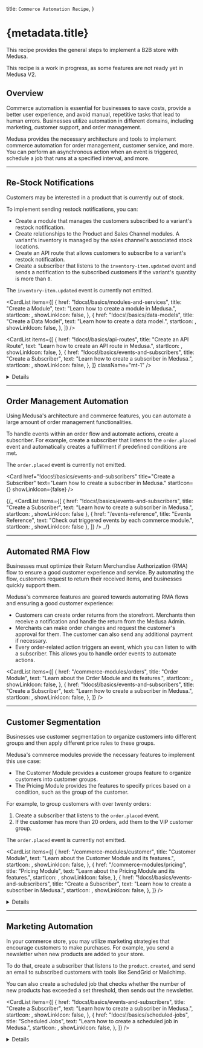 
  title: `Commerce Automation Recipe`,
}

# {metadata.title}

This recipe provides the general steps to implement a B2B store with Medusa.

<Note type="soon" title="In Development">

This recipe is a work in progress, as some features are not ready yet in Medusa V2.

</Note>

## Overview

Commerce automation is essential for businesses to save costs, provide a better user experience, and avoid manual, repetitive tasks that lead to human errors. Businesses utilize automation in different domains, including marketing, customer support, and order management.

Medusa provides the necessary architecture and tools to implement commerce automation for order management, customer service, and more. You can perform an asynchronous action when an event is triggered, schedule a job that runs at a specified interval, and more.

---

## Re-Stock Notifications

Customers may be interested in a product that is currently out of stock.

To implement sending restock notifications, you can:

- Create a module that manages the customers subscribed to a variant's restock notification.
- Create relationships to the Product and Sales Channel modules. A variant's inventory is managed by the sales channel's associated stock locations.
- Create an API route that allows customers to subscribe to a variant's restock notification.
- Create a subscriber that listens to the `inventory-item.updated` event and sends a notification to the subscribed customers if the variant's quantity is more than `0`.

<Note type="soon">

The `inventory-item.updated` event is currently not emitted.

</Note>

<CardList
  items={[
    {
      href: "!docs!/basics/modules-and-services",
      title: "Create a Module",
      text: "Learn how to create a module in Medusa.",
      startIcon: <AcademicCapSolid />,
      showLinkIcon: false,
    },
    {
      href: "!docs!/basics/data-models",
      title: "Create a Data Model",
      text: "Learn how to create a data model.",
      startIcon: <AcademicCapSolid />,
      showLinkIcon: false,
    },
  ]}
/>

<CardList
  items={[
    {
      href: "!docs!/basics/api-routes",
      title: "Create an API Route",
      text: "Learn how to create an API route in Medusa.",
      startIcon: <AcademicCapSolid />,
      showLinkIcon: false,
    },
    {
      href: "!docs!/basics/events-and-subscribers",
      title: "Create a Subscriber",
      text: "Learn how to create a subscriber in Medusa.",
      startIcon: <AcademicCapSolid />,
      showLinkIcon: false,
    },
  ]}
  className="mt-1"
/>

<Details summaryContent="Example">

In this example, you'll create a Restock Notification Module with the features explained above.

### Create Restock Notification Module

Start by creating the `src/modules/restock-notification` directory.

Then, create the file `src/modules/restock-notification/models/restock-notification.ts` with the following content:

  [
    "5",
    "email",
    "The email of the customer to send the notification to when the item is restocked.",
  ],
  ["6", "variant_id", "The ID of the variant the customer is subscribed to."],
  [
    "7",
    "sales_channel_id",
    "The ID of the sales channel the customer is viewing the product variant from.",
  ],
]

```ts title="src/modules/restock-notification/models/restock-notification.ts" highlights={restockModelHighlights}
import { model } from "@medusajs/utils"

const RestockNotification = model.define("restock_notification", {
  id: model.id().primaryKey(),
  email: model.text(),
  variant_id: model.text(),
  sales_channel_id: model.text(),
})

export default RestockNotification
```

This creates a `RestockNotification` data model with the following properties:

- `id`: An automatically generated ID.
- `email`: The email of the customer to send the notification to when the item is restocked.
- `variant_id`: The ID of the variant the customer is subscribed to. This will later be used to form a relationship with the `ProductVariant` data model of the Product Module.
- `sales_channel_id`: The ID of the sales channel the customer is viewing the product variant from. This will later be used to form a relationship with the `SalesChannel` data model of the Sales Channel Module.

Since a variant's inventory is managed based on the locations of each sales channel, you have to specify which sales channel to check stock quantity in.

Next, create the file `src/modules/restock-notification/migrations/Migration20240516140616.ts` with the following content:

```ts title="src/modules/restock-notification/migrations/Migration20240516140616.ts"
import { Migration } from "@mikro-orm/migrations"

export class Migration20240516140616 extends Migration {
  async up(): Promise<void> {
    this.addSql(
      'create table if not exists "restock_notification" ("id" text not null, "email" text not null, "variant_id" text not null, "sales_channel_id" text not null, constraint "restock_notification_pkey" primary key ("id"));'
    )
  }

  async down(): Promise<void> {
    this.addSql('drop table if exists "restock_notification" cascade;')
  }
}
```

You'll run the migration to reflect the changes on the database after finishing the module's definition.

Then, create the module's main service at `src/modules/restock-notification/service.ts` with the following content:

```ts title="src/modules/restock-notification/service.ts"
import { MedusaService } from "@medusajs/utils"
import RestockNotification from "./models/restock-notification"

class RestockNotificationModuleService extends MedusaService({
  RestockNotification,
}) {
  // TODO add custom methods
}

export default RestockNotificationModuleService
```

The module's main service extends the service factory which generates basic management features for the `RestockNotification` data model.

Next, create the module's definition file `src/modules/restock-notification/index.ts` with the following content:

```ts title="src/modules/restock-notification/index.ts"
import RestockNotificationModuleService from "./service"

export default {
  service: RestockNotificationModuleService,
}
```

Finally, add the module to the `modules` object in `medusa-config.js`:

```js title="medusa-config.js"
module.exports = defineConfig({
  // ...
  modules: {
    restockNotificationModuleService: {
      resolve: "./modules/restock-notification",
      definition: {
        isQueryable: true,
      },
    },
  },
})
```

You can now run the module's migrations with the following command:

```bash npm2yarn
npx medusa migrations run
```

### Create Restock Notification API Route

Create the file `src/api/store/restock-notification/route.ts` with the following content:

```ts title="src/api/store/restock-notification/route.ts" collapsibleLines="1-13" expandButtonLabel="Show Imports"
import type { MedusaRequest, MedusaResponse } from "@medusajs/medusa"
import RestockNotificationModuleService from "../../../modules/restock-notification/service"

type RestockNotificationReq = {
  email: string
  variant_id: string
  sales_channel_id: string
}

export async function POST(
  req: MedusaRequest<RestockNotificationReq>,
  res: MedusaResponse
) {
  const restockNotificationModuleService: RestockNotificationModuleService =
    req.scope.resolve("restockNotificationModuleService")

  await restockNotificationModuleService.createRestockNotifications(req.body)

  res.json({
    success: true,
  })
}
```

This creates a `POST` API route at `/store/restock-notification`. It accepts the `email`, `variant_id`, and `sales_channel_id` request body parameters and creates a restock notification.

### Create Inventory Item Updated Subscriber

To handle the sending of the restock notifications, create a subscriber that listens to the `inventory-item.updated` event, then sends a notification using the Notification Module to subscribed emails.

  <Note type="soon">

The `inventory-item.updated` event is currently not emitted.

  </Note>

{/* To handle the sending of the restock notifications, create the file `src/subscribers/inventory-item-update.ts` with the following content: */}

  [
    "48",
    "inventoryVariantLinkService",
    "Retrieve an instance of the link service for the product-variant-inventory-item link module.",
  ],
  [
    "55",
    "inventoryVariantItems",
    "Retrieve the variants linked to the updated inventory item.",
  ],
  [
    "68",
    "restockQuery",
    "Assemble the query to retrieve the restock notifications with their associated variants.",
  ],
  [
    "81",
    "restockNotifications",
    "Retrieve the restock notifications using the query.",
  ],
  [
    "84",
    "salesChannelLocationService",
    "Retrieve an instance of the link service for the sales-channel-stock-location link module.",
  ],
  [
    "93",
    "salesChannelLocations",
    "Retrieve the stock locations linked to the restock notification's sales channel.",
  ],
  [
    "107",
    "availableQuantity",
    "Retrieve the available quantity of the variant in the retrieved stock locations.",
  ],
  [
    "116",
    "continue",
    "Only send the notification if the available quantity is greater than `0`",
  ],
  [
    "119",
    "createNotifications",
    "Send the notification to the customer using the Notification Module.",
  ],
  [
    "122",
    '"test_template"',
    "Replace with the actual template used for sending the email.",
  ],
  [
    "123",
    "data",
    "The data to send along to the third-party service sending the notification.",
  ],
  [
    "131",
    "deleteRestockNotifications",
    "Delete the restock notification to not send the notification again.",
  ],
]

{/\* ```ts title="src/subscribers/inventory-item-update.ts" highlights={subscriberHighlights} collapsibleLines="1-20" expandButtonLabel="Show Imports"
SubscriberArgs,
SubscriberConfig,
} from "@medusajs/medusa"
IInventoryService,
INotificationModuleService,
RemoteQueryFunction,
} from "@medusajs/types"
ContainerRegistrationKeys,
Modules,
remoteQueryObjectFromString,
} from "@medusajs/utils"
RemoteLink,
} from "@medusajs/modules-sdk"
from "../modules/restock-notification/service"

// subscriber function
data,
container,
}: SubscriberArgs<{ id: string }>) {
const remoteQuery: RemoteQueryFunction = container.resolve(
ContainerRegistrationKeys.REMOTE_QUERY
)
const remoteLink: RemoteLink = container.resolve(
ContainerRegistrationKeys.REMOTE_LINK
)
const restockNotificationModuleService:
RestockNotificationModuleService = container.resolve(
"restockNotificationModuleService"
)
const inventoryModuleService: IInventoryService =
container.resolve(Modules.INVENTORY)
const notificationModuleService: INotificationModuleService =
container.resolve(
Modules.NOTIFICATION
)

    const inventoryItemId = "data" in data ? data.data.id : data.id

    const inventoryVariantLinkService = remoteLink.getLinkModule(
      Modules.PRODUCT,
      "variant_id",
      Modules.INVENTORY,
      "inventory_item_id"
    )

    const inventoryVariantItems =
      await inventoryVariantLinkService.list({
        inventory_item_id: [inventoryItemId],
      }) as {
        variant_id: string,
        inventory_item_id: string
      }[]

    if (!inventoryVariantItems.length) {
      console.log("no inventory variant items")
      return
    }

    const restockQuery = remoteQueryObjectFromString({
      entryPoint: "restock_notification",
      fields: [
        "email",
        "variant.name",
      ],
      variables: {
        filters: {
          variant_id: inventoryVariantItems[0].variant_id,
        },
      },
    })

    const restockNotifications =
      await remoteQuery(restockQuery)

    const salesChannelLocationService = remoteLink.getLinkModule(
      Modules.SALES_CHANNEL,
      "sales_channel_id",
      Modules.STOCK_LOCATION,
      "stock_location_id"
    )

    for (const restockNotification of restockNotifications) {
      const salesChannelLocations =
        await salesChannelLocationService.list({
          sales_channel_id: [
            restockNotification.sales_channel_id,
          ],
        }) as {
          stock_location_id: string
          sales_channel_id: string
        }[]

      if (!salesChannelLocations.length) {
        continue
      }

      const availableQuantity = await inventoryModuleService
        .retrieveAvailableQuantity(
          inventoryItemId,
          salesChannelLocations.map(
            (salesChannelLocation) =>
              salesChannelLocation.stock_location_id
          )
        )

      if (availableQuantity === 0) {
        continue
      }

      notificationModuleService.createNotifications({
        to: restockNotification.email,
        channel: "email",
        template: "test_template",
        data: {
          variant_id: restockNotification.variant_id,
          variant_name: restockNotification.variant.title,
          // other data...
        },
      })

      // delete the restock notification
      await restockNotificationModuleService
        .deleteRestockNotifications(restockNotification.id)
    }

}

// subscriber config
event: "inventory-item.updated",
}

````

This adds a subscriber to the `inventory-item.updated` event. In the subscriber handler function, you:

- Retrieve an instance of the link service for the product-variant-inventory-item link module.
- Retrieve the variants linked to the updated inventory item.
- Retrieve the restock notifications of those variants.
- For each restock notification, you:
    - Retrieve its quantity based on the stock location associated with the restock notification's sales channel.
    - If the quantity is greater than `0`, you send a notification using the Notification Module and delete the restock notification. */}

</Details>

---

## Automated Customer Support

Customer support is essential to build a store's brand and customer loyalty. This can include integrating with third-party services or automating notifications sent to customers when changes happen related to their orders, returns, exchanges, and more.

You can use the Notification Module to send notifications when an action is triggered, such as when a customer or their order is updated.

{/* <Note title="Tip">

The [Events reference](../../events-reference/page.mdx) shows an extensive list of events triggered by the each commerce module.

</Note> */}

Medusa also provides Notification Module Providers that integrate with third-party services, such as SendGrid.

<CardList items={[
{
  href: "/architectural-modules/notification",
  title: "Notification Module",
  text: "Learn about the Notification Module.",
  startIcon: <AcademicCapSolid />,
  showLinkIcon: false
},
{
  href: "!docs!/basics/events-and-subscribers",
  title: "Create Subscriber",
  text: "Learn how to create a subscriber to handle events.",
  startIcon: <AcademicCapSolid />,
  showLinkIcon: false
},
]} />

---

## Automatic Data Synchronization

As your commerce store grows, you'll likely need to synchronize data across different systems. For example, you need to synchronize data with an ERP system or a data warehouse.

To implement that:

- Create a workflow that implements the synchronization steps, along with retry and rollback logic.
- Create a scheduled job that executes the workflow automatically at the specified time pattern.

<Card
href="!docs!/basics/scheduled-jobs"
title="Create a Scheduled Job"
text="Learn how to create a scheduled job in Medusa."
startIcon={<AcademicCapSolid />}
showLinkIcon={false}
/>

<Details summaryContent="Example: Synchronizing products with a third-party service">

For example, create the file `src/workflows/sync-products.ts` with the following content:

export const syncProductsWorkflowHighlight = [
["20", "retrieveStoreStep", "A step that retrieves the store by its ID."],
["36", "retrieveProductsToUpdateStep", "A step that retrieves the products to update based on a last update date."],
["56", "syncProductsStep", "A step to sync the product with a third-party service."],
["59", "productSyncModuleService", "Assuming this is a custom module's main service that provides connection to the third-party service."],
["63", "productsBeforeSync", "Retrieve old product data from third-party service for compensation function."],
["68", "sync", "Sync the product data in the third-party service."],
["72", "", "Pass products data before sync to compensation function."],
["75", "", "A compensation function to revert the sync when an error occurs."],
["81", "sync", "Revert the product's data in the third-party service to its old data before the synchronization."],
["90", "updateStoreLastSyncStep", "A step to update the `last_sync_data` of the store."],
["96", "prevLastSyncDate", "Retrieve the previous value of `last_sync_date` to pass it to compensation function."],
["98", "update", "Update the `last_sync_date` of the store."],
["106", "", "Pass previous last sync date to compensation function."],
["109", "", "A compensation function to revert the update of `last_sync_data` if an error occurs."],
["125", "syncProductsWorkflow", "Define the workflow that uses the above steps."]
]

```ts title="src/workflows/sync-products.ts" highlights={syncProductsWorkflowHighlight} collapsibleLines="1-16" expandButtonLabel="Show Imports"
  ModuleRegistrationName
} from "@medusajs/modules-sdk"
  IProductModuleService,
  IStoreModuleService,
  ProductDTO,
  StoreDTO
} from "@medusajs/types"
  StepResponse,
  createStep,
  createWorkflow
} from "@medusajs/workflows-sdk"

type RetrieveStoreStepInput = {
  id: string
}

const retrieveStoreStep = createStep(
  "retrieve-store-step",
  async ({ id }: RetrieveStoreStepInput, { container }) => {
    const storeModuleService: IStoreModuleService =
      container.resolve(ModuleRegistrationName.STORE)

    const store = await storeModuleService.retrieveStore(id)

    return new StepResponse({ store })
  }
)

type RetrieveProductsToUpdateStepInput = {
  last_sync_date?: string
}

const retrieveProductsToUpdateStep = createStep(
  "retrieve-products-to-update-step",
  async ({ last_sync_date }: RetrieveProductsToUpdateStepInput, { container }) => {
    const productModuleService: IProductModuleService =
      container.resolve(ModuleRegistrationName.PRODUCT)

    const products = await productModuleService.listProducts({
      updated_at: {
        $gt: last_sync_date,
      },
    })

    return new StepResponse({ products })
  }
)

type SyncProductsStepInput = {
  products: ProductDTO[]
}

const syncProductsStep = createStep(
  "sync-products-step",
  async ({ products }: SyncProductsStepInput, { container }) => {
    const productSyncModuleService = container.resolve(
      "productSyncModuleService"
    )

    const productsBeforeSync = await productSyncModuleService.listProductSyncs({
      id: products.map((product) => product.id),
    })

    for (const product of products) {
      await productSyncModuleService.sync(product)
    }

    return new StepResponse({}, {
      products: productsBeforeSync,
    })
  },
  async ({ products }, { container }) => {
    const productSyncModuleService = container.resolve(
      "productSyncModuleService"
    )

    for (const product of products) {
      await productSyncModuleService.sync(product)
    }
  }
)

type UpdateStoreLastSyncStepInput = {
  store: StoreDTO
}

const updateStoreLastSyncStep = createStep(
  "update-store-last-sync-step",
  async ({ store }: UpdateStoreLastSyncStepInput, { container }) => {
    const storeModuleService: IStoreModuleService =
      container.resolve(ModuleRegistrationName.STORE)

    const prevLastSyncDate = store.metadata.last_sync_date

    await storeModuleService.updateStores(store.id, {
      metadata: {
        last_sync_date: (new Date()).toString(),
      },
    })

    return new StepResponse({}, {
      id: store.id,
      last_sync_date: prevLastSyncDate,
    })
  },
  async ({ id, last_sync_date }, { container }) => {
    const storeModuleService: IStoreModuleService =
      container.resolve(ModuleRegistrationName.STORE)

    await storeModuleService.updateStores(id, {
      metadata: {
        last_sync_date,
      },
    })
  }
)

type SyncProductsWorkflowInput = {
  store_id: string
}

  SyncProductsWorkflowInput, {}
  >(
    "sync-products-workflow",
    function ({ store_id }: SyncProductsWorkflowInput) {
      const { store } = retrieveStoreStep({
        id: store_id,
      })

      const { products } = retrieveProductsToUpdateStep({
        last_sync_date: store.metadata.last_sync_date,
      })

      syncProductsStep({
        products,
      })

      updateStoreLastSyncStep({
        store,
      })
    }
  )
````

This creates a workflow with the following steps:

1. Retrieve the store by its ID.
2. Retrieve products to update based on the last date and time the products were synced. The last sync date is retrieved from the store's `metadata` property.
3. Sync the retrieved products with a third-party service. It's assumed that the connection to the third-party service is implemented within a custom module's main service.
4. Update the last sync date of the store to the current date.

Then, create a scheduled job at `src/jobs/sync-products.ts` that executes the workflow at the specified interval:

```ts

  await syncProductsWorkflow(container).run({
    input: {
      name: "John",
    },
  })
}

  name: "sync-products",
  // execute every minute
  schedule: "0 0 * * *",
  numberOfExecutions: 3,
}
```

</Details>

---

## Order Management Automation

Using Medusa's architecture and commerce features, you can automate a large amount of order management functionalities.

To handle events within an order flow and automate actions, create a subscriber. For example, create a subscriber that listens to the `order.placed` event and automatically creates a fulfillment if predefined conditions are met.

<Note type="soon">

The `order.placed` event is currently not emitted.

</Note>

<Card
  href="!docs!/basics/events-and-subscribers"
  title="Create a Subscriber"
  text="Learn how to create a subscriber in Medusa."
  startIcon={<AcademicCapSolid />}
  showLinkIcon={false}
/>

{/_ <CardList items={[
{
href: "!docs!/basics/events-and-subscribers",
title: "Create a Subscriber",
text: "Learn how to create a subscriber in Medusa.",
startIcon: <AcademicCapSolid />,
showLinkIcon: false
},
{
href: "/events-reference",
title: "Events Reference",
text: "Check out triggered events by each commerce module.",
startIcon: <AcademicCapSolid />,
showLinkIcon: false
},
]} /> _/}

---

## Automated RMA Flow

Businesses must optimize their Return Merchandise Authorization (RMA) flow to ensure a good customer experience and service. By automating the flow, customers request to return their received items, and businesses quickly support them.

Medusa's commerce features are geared towards automating RMA flows and ensuring a good customer experience:

- Customers can create order returns from the storefront. Merchants then receive a notification and handle the return from the Medusa Admin.
- Merchants can make order changes and request the customer's approval for them. The customer can also send any additional payment if necessary.
- Every order-related action triggers an event, which you can listen to with a subscriber. This allows you to handle order events to automate actions.

<CardList
  items={[
    {
      href: "/commerce-modules/orders",
      title: "Order Module",
      text: "Learn about the Order Module and its features.",
      startIcon: <AcademicCapSolid />,
      showLinkIcon: false,
    },
    {
      href: "!docs!/basics/events-and-subscribers",
      title: "Create a Subscriber",
      text: "Learn how to create a subscriber in Medusa.",
      startIcon: <AcademicCapSolid />,
      showLinkIcon: false,
    },
  ]}
/>

---

## Customer Segmentation

Businesses use customer segmentation to organize customers into different groups and then apply different price rules to these groups.

Medusa's commerce modules provide the necessary features to implement this use case:

- The Customer Module provides a customer groups feature to organize customers into customer groups.
- The Pricing Module provides the features to specify prices based on a condition, such as the group of the customer.

For example, to group customers with over twenty orders:

1. Create a subscriber that listens to the `order.placed` event.
2. If the customer has more than 20 orders, add them to the VIP customer group.

<Note type="soon">

The `order.placed` event is currently not emitted.

</Note>

<CardList
  items={[
    {
      href: "/commerce-modules/customer",
      title: "Customer Module",
      text: "Learn about the Customer Module and its features.",
      startIcon: <AcademicCapSolid />,
      showLinkIcon: false,
    },
    {
      href: "/commerce-modules/pricing",
      title: "Pricing Module",
      text: "Learn about the Pricing Module and its features.",
      startIcon: <AcademicCapSolid />,
      showLinkIcon: false,
    },
    {
      href: "!docs!/basics/events-and-subscribers",
      title: "Create a Subscriber",
      text: "Learn how to create a subscriber in Medusa.",
      startIcon: <AcademicCapSolid />,
      showLinkIcon: false,
    },
  ]}
/>

<Details summaryContent="Example: Add customer to VIP group">

Here’s an example of a subscriber that listens to the `order.placed` event and checks whether the customer should be added to the VIP customer group based on their number of orders:

  <Note type="soon">

The `order.placed` event is currently not emitted.

  </Note>

```ts title="src/subscribers/add-custom-to-vip.ts" collapsibleLines="1-12" expandButtonLabel="Show Imports"

  data,
  container,
}: SubscriberArgs<{ id: string }>) {
  const orderId = "data" in data ? data.data.id : data.id

  const orderModuleService: IOrderModuleService = container.resolve(
    ModuleRegistrationName.ORDER
  )

  const customerModuleService: ICustomerModuleService = container.resolve(
    ModuleRegistrationName.CUSTOMER
  )

  // check if VIP group exists
  const vipGroup = await customerModuleService.listCustomerGroups(
    {
      name: "VIP",
    },
    {
      relations: ["customers"],
    }
  )

  if (!vipGroup.length) {
    return
  }

  // retrieve the order
  const order = await orderModuleService.retrieveOrder(orderId)

  if (
    !order ||
    !order.customer_id ||
    vipGroup[0].customers.find(
      (customer) => customer.id === order.customer_id
    ) !== undefined
  ) {
    return
  }

  const [, count] = await orderModuleService.listAndCountOrders({
    customer_id: order.customer_id,
  })

  if (count < 20) {
    return
  }

  // add customer to VIP group
  await customerModuleService.addCustomerToGroup({
    customer_group_id: vipGroup[0].id,
    customer_id: order.customer_id,
  })
}

  event: "order.placed",
}
```

</Details>


---

## Marketing Automation

In your commerce store, you may utilize marketing strategies that encourage customers to make purchases. For example, you send a newsletter when new products are added to your store.

To do that, create a subscriber that listens to the `product.created`, and send an email to subscribed customers with tools like SendGrid or Mailchimp.

You can also create a scheduled job that checks whether the number of new products has exceeded a set threshold, then sends out the newsletter.

<CardList
  items={[
    {
      href: "!docs!/basics/events-and-subscribers",
      title: "Create a Subscriber",
      text: "Learn how to create a subscriber in Medusa.",
      startIcon: <AcademicCapSolid />,
      showLinkIcon: false,
    },
    {
      href: "!docs!/basics/scheduled-jobs",
      title: "Scheduled Jobs",
      text: "Learn how to create a scheduled job in Medusa.",
      startIcon: <AcademicCapSolid />,
      showLinkIcon: false,
    },
  ]}
/>

<Details summaryContent="Example: Sending a newsletter email after adding ten products">

For example, create the file `src/subscribers/send-products-newsletter.ts` with the following content:

export const newsletterHighlights = [
  ["33", "store", "Retrieve the first store in the application."],
  [
    "35",
    "products",
    "Retrieve the products created since the last newsletter send date.",
  ],
  [
    "41",
    "",
    "Check whether more than 10 products have been created before proceeding.",
  ],
  [
    "45",
    "customers",
    "Retrieve all customers, assuming they're considered subscribed.",
  ],
  [
    "47",
    "createNotifications",
    "Send a notification (newsletter) to each customer using the Notification Module.",
  ],
  ["50", '"email"', "Send the notification through the email channel."],
  [
    "51",
    '"newsletter_template"',
    "Specify the template name in the third-party service (for example, SendGrid).",
  ],
  ["53", "products", "Pass the created products to the template."],
  [
    "58",
    "updateStores",
    "Update the store's `last_newsletter_send_date` property with the current date.",
  ],
]

```ts title="src/subscribers/send-products-newsletter.ts" highlights={newsletterHighlights} collapsibleLines="1-14" expandButtonLabel="Show Imports"
  ICustomerModuleService,
  IProductModuleService,
  IStoreModuleService,
  INotificationModuleService,
} from "@medusajs/types"

  data,
  container,
}: SubscriberArgs<{ id: string }>) {
  const productModuleService: IProductModuleService = container.resolve(
    ModuleRegistrationName.PRODUCT
  )

  const storeModuleService: IStoreModuleService = container.resolve(
    ModuleRegistrationName.STORE
  )

  const customerModuleService: ICustomerModuleService = container.resolve(
    ModuleRegistrationName.CUSTOMER
  )

  const notificationModuleService: INotificationModuleService =
    container.resolve(ModuleRegistrationName.NOTIFICATION)

  const store = (await storeModuleService.listStores())[0]

  const products = await productModuleService.listProducts({
    created_at: {
      $gt: store.metadata.last_newsletter_send_date,
    },
  })

  if (products.length < 10) {
    return
  }

  const customers = await customerModuleService.listCustomers()

  await notificationModuleService.createNotifications(
    customers.map((customer) => ({
      to: customer.email,
      channel: "email",
      template: "newsletter_template",
      data: {
        products,
      },
    }))
  )

  await storeModuleService.updateStores(store.id, {
    metadata: {
      last_newsletter_send_date: new Date().toString(),
    },
  })
}

  event: "product.created",
}
```

In the subscriber function, you:

1. Retrieve the first store in our application.
2. Retrieve products created since the last time a newsletter is sent. The last send date is stored in the store's `metadata` property.
3. If the count of last created products is less than 10, stop execution.
4. Retrieve all customers. Here, it's assumed that all customers are considered subscribed for simplicity.
5. Use the Notification Module to send a notification to the customer. This uses the Notification Module Provider configured for the `email` channel.
6. Update the store's `last_newsletter_send_date` with the current date.

</Details>
